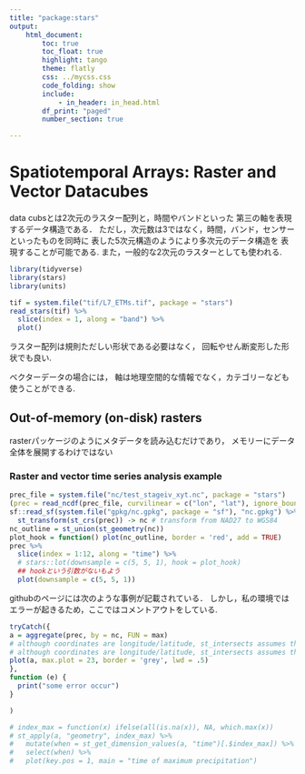 ```yaml
---
title: "package:stars"
output:
    html_document:
        toc: true
        toc_float: true
        highlight: tango
        theme: flatly
        css: ../mycss.css
        code_folding: show
        include:
            - in_header: in_head.html
        df_print: "paged"
        number_section: true

---
```



# Spatiotemporal Arrays: Raster and Vector Datacubes

data cubsとは2次元のラスター配列と，時間やバンドといった
第三の軸を表現するデータ構造である．
ただし，次元数は3ではなく，時間，バンド，センサーといったものを同時に
表した5次元構造のようにより多次元のデータ構造を
表現することが可能である. 
また，一般的な2次元のラスターとしても使われる. 


```r
library(tidyverse)
library(stars)
library(units)

tif = system.file("tif/L7_ETMs.tif", package = "stars")
read_stars(tif) %>%
  slice(index = 1, along = "band") %>%
  plot()


```


ラスター配列は規則ただしい形状である必要はなく，
回転やせん断変形した形状でも良い. 

ベクターデータの場合には，
軸は地理空間的な情報でなく，カテゴリーなども使うことができる. 

## Out-of-memory (on-disk) rasters

rasterパッケージのようにメタデータを読み込むだけであり，
メモリーにデータ全体を展開するわけではない

### Raster and vector time series analysis example


```r

prec_file = system.file("nc/test_stageiv_xyt.nc", package = "stars")
(prec = read_ncdf(prec_file, curvilinear = c("lon", "lat"), ignore_bounds = TRUE))
sf::read_sf(system.file("gpkg/nc.gpkg", package = "sf"), "nc.gpkg") %>%
  st_transform(st_crs(prec)) -> nc # transform from NAD27 to WGS84
nc_outline = st_union(st_geometry(nc))
plot_hook = function() plot(nc_outline, border = 'red', add = TRUE)
prec %>%
  slice(index = 1:12, along = "time") %>%
  # stars::lot(downsample = c(5, 5, 1), hook = plot_hook)
  ## hookという引数がないもよう
  plot(downsample = c(5, 5, 1))


```


githubのページには次のような事例が記載されている．
しかし，私の環境ではエラーが起きるため，ここではコメントアウトをしている. 

```r
tryCatch({
a = aggregate(prec, by = nc, FUN = max)
# although coordinates are longitude/latitude, st_intersects assumes that they are planar
# although coordinates are longitude/latitude, st_intersects assumes that they are planar
plot(a, max.plot = 23, border = 'grey', lwd = .5)
}, 
function (e) {
  print("some error occur")
}

)

```


```r
# index_max = function(x) ifelse(all(is.na(x)), NA, which.max(x))
# st_apply(a, "geometry", index_max) %>%
#   mutate(when = st_get_dimension_values(a, "time")[.$index_max]) %>%
#   select(when) %>%
#   plot(key.pos = 1, main = "time of maximum precipitation")
```





